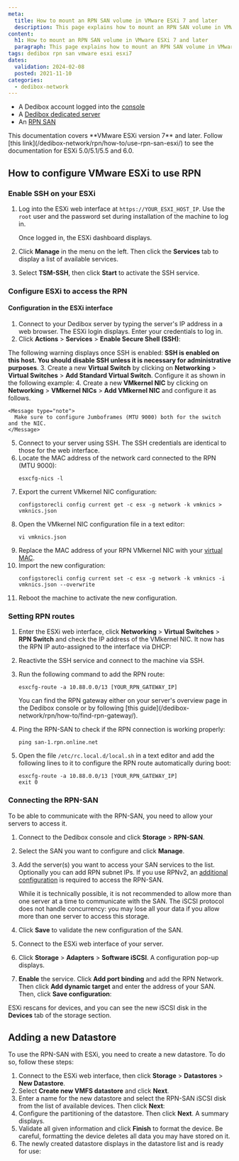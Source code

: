 ```yaml
---
meta:
  title: How to mount an RPN SAN volume in VMware ESXi 7 and later
  description: This page explains how to mount an RPN SAN volume in VMware ESXi 7 and later
content:
  h1: How to mount an RPN SAN volume in VMware ESXi 7 and later
  paragraph: This page explains how to mount an RPN SAN volume in VMware ESXi 7 and later
tags: dedibox rpn san vmware esxi esxi7
dates:
  validation: 2024-02-08
  posted: 2021-11-10
categories:
  - dedibox-network
---
```


<Macro id="requirements" />

- A Dedibox account logged into the [console](https://console.online.net)
- A [Dedibox dedicated server](https://www.scaleway.com/en/dedibox)
- An [RPN SAN](https://www.scaleway.com/en/dedibox/storage/)

<Message type="important">
  This documentation covers **VMware ESXi version 7** and later. Follow [this link](/dedibox-network/rpn/how-to/use-rpn-san-esxi/) to see the documentation for ESXi 5.0/5.1/5.5 and 6.0.
</Message>

## How to configure VMware ESXi to use RPN

### Enable SSH on your ESXi

1. Log into the ESXi web interface at `https://YOUR_ESXI_HOST_IP`.
    <Message type="tip">
      Use the `root` user and the password set during installation of the machine to log in.
    </Message>

    Once logged in, the ESXi dashboard displays.

    <Lightbox src="scaleway-esxi7-dashboard.webp" alt="" />
2. Click **Manage** in the menu on the left. Then click the **Services** tab to display a list of available services.
3. Select **TSM-SSH**, then click **Start** to activate the SSH service.
    <Lightbox src="scaleway-esxi7-ssh.webp" alt="" />

### Configure ESXi to access the RPN

#### Configuration in the ESXi interface

1. Connect to your Dedibox server by typing the server's IP address in a web browser. The ESXi login displays. Enter your credentials to log in.
2. Click **Actions** > **Services** > **Enable Secure Shell (SSH)**:
    <Lightbox src="scaleway-enable_ssh.webp" width="600" alt="" />

  The following warning displays once SSH is enabled: **SSH is enabled on this host. You should disable SSH unless it is necessary for administrative purposes**.
3. Create a new **Virtual Switch** by clicking on **Networking** > **Virtual Switches** > **Add Standard Virtual Switch**. Configure it as shown in the following example:
    <Lightbox src="scaleway-rpn_switch.webp" width="400" alt="" />
4. Create a new **VMkernel NIC** by clicking on **Networking** > **VMkernel NICs** > **Add VMkernel NIC** and configure it as follows.
    <Lightbox src="scaleway-vmkernel_nic.webp" width="400" alt="" />

    <Message type="note">
      Make sure to configure Jumboframes (MTU 9000) both for the switch and the NIC.
    </Message>
5. Connect to your server using SSH. The SSH credentials are identical to those for the web interface.
6. Locate the MAC address of the network card connected to the RPN (MTU 9000):
    ```
    esxcfg-nics -l
    ```
7. Export the current VMkernel NIC configuration:
    ```
    configstorecli config current get -c esx -g network -k vmknics > vmknics.json
    ```
8. Open the VMkernel NIC configuration file in a text editor:
    ```
    vi vmknics.json
    ```
9. Replace the MAC address of your RPN VMkernel NIC with your [virtual MAC](/dedibox-network/ip-failover/how-to/create-virtual-mac/).
    <Lightbox src="scaleway-esxi7-vmnic.webp" />
10. Import the new configuration:
    ```
    configstorecli config current set -c esx -g network -k vmknics -i vmknics.json --overwrite
    ```
11. Reboot the machine to activate the new configuration.
### Setting RPN routes

1. Enter the ESXi web interface, click **Networking** > **Virtual Switches** > **RPN Switch** and check the IP address of the VMkernel NIC. It now has the RPN IP auto-assigned to the interface via DHCP:
    <Lightbox src="scaleway-rpn_switch_connected.webp" width="800" alt="" />
2. Reactivte the SSH service and connect to the machine via SSH.
3. Run the following command to add the RPN route:
    ```
    esxcfg-route -a 10.88.0.0/13 [YOUR_RPN_GATEWAY_IP]
    ```

    <Message type="tip"> 
      You can find the RPN gateway either on your server's overview page in the Dedibox console or by following [this guide](/dedibox-network/rpn/how-to/find-rpn-gateway/).
    </Message>
4. Ping the RPN-SAN to check if the RPN connection is working properly:
    ```
    ping san-1.rpn.online.net
    ```
5. Open the file `/etc/rc.local.d/local.sh` in a text editor and add the following lines to it to configure the RPN route automatically during boot:
    ```
    esxcfg-route -a 10.88.0.0/13 [YOUR_RPN_GATEWAY_IP]
    exit 0
    ```

### Connecting the RPN-SAN

To be able to communicate with the RPN-SAN, you need to allow your servers to access it.

1. Connect to the Dedibox console and click **Storage** > **RPN-SAN**.
2. Select the SAN you want to configure and click **Manage**.
3. Add the server(s) you want to access your SAN services to the list. Optionally you can add RPN subnet IPs.
    <Message type="note">
      If you use RPNv2, an [additional configuration](/dedibox-network/rpn/how-to/configure-rpnv1-gateway/) is required to access the RPN-SAN.
    </Message>

    <Message type="important">
    While it is technically possible, it is not recommended to allow more than one server at a time to communicate with the SAN. The iSCSI protocol does not handle concurrency: you may lose all your data if you allow more than one server to access this storage.
    </Message>
4. Click **Save** to validate the new configuration of the SAN.
5. Connect to the ESXi web interface of your server.
6. Click **Storage** > **Adapters** > **Software iSCSI**. A configuration pop-up displays.
7. **Enable** the service. Click **Add port binding** and add the RPN Network. Then click **Add dynamic target** and enter the address of your SAN. Then, click **Save configuration**:
    <Lightbox src="scaleway-configure_iscsi.webp" width="600" alt="" />

ESXi rescans for devices, and you can see the new iSCSI disk in the **Devices** tab of the storage section.

## Adding a new Datastore

To use the RPN-SAN with ESXi, you need to create a new datastore. To do so, follow these steps:

1. Connect to the ESXi web interface, then click **Storage** > **Datastores** > **New Datastore**.
2. Select **Create new VMFS datastore** and click **Next**.
3. Enter a name for the new datastore and select the RPN-SAN iSCSI disk from the list of available devices. Then click **Next**:
    <Lightbox src="scaleway-datastore_device.webp" width="600" alt="" />
4. Configure the partitioning of the datastore. Then click **Next**. A summary displays.
5. Validate all given information and click **Finish** to format the device.
    <Message type="important">
      Be careful, formatting the device deletes all data you may have stored on it.
    </Message>
6. The newly created datastore displays in the datastore list and is ready for use:
    <Lightbox src="scaleway-datastore_list.webp" width="800" alt="" />


